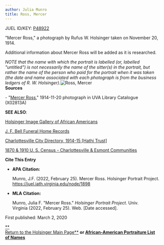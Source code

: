 ```yaml
---
author: Julia Munro
title: Ross, Mercer
---
```

JUEL ID/KEY: [P48922](http://juel.iath.virginia.edu/public_person?person=48922 "Ross, Mercer")

"Mercer Ross," a photograph by Rufus W. Holsinger taken on November 20, 1914.

Additional information about Mercer Ross will be added as it is researched.

_NOTE that the name with which the portrait is labelled (or, labelled "untitled") is not necessarily the name of the sitter(s) in the portrait, but rather the name of the person who paid for the portrait when it was taken (the date and name associated with each photograph is from the business ledgers of R. W. Holsinger)._![Ross, Mercer](https://iiif.lib.virginia.edu/iiif/uva-lib:1042784/full/778,561/0/default.jpg "Ross, Mercer")  
**Sources**

\- "[Mercer Ross](https://search.lib.virginia.edu/catalog/uva-lib:1042784#?c=0&m=0&s=0&cv=0&xywh=0%2C-45%2C4031%2C2989 "Ross, Mercer")," 1914-11-20 photograph in UVA Library Catalogue (X02813A) 

**SEE ALSO**:

[Holsinger Image Gallery of African Americans](http://rwholsingerphotos.org/images.php "Holsinger Image Gallery of African Americans")

[J. F. Bell Funeral Home Records](http://www2.vcdh.virginia.edu/afam/raceandplace/perl_scripts/funeral_search.html "J. F. Bell Funeral Home Database")

[Charlottesville City Directory, 1914-15 \[Hathi Trust\]](https://catalog.hathitrust.org/Record/101954103 "Charlottesville City Directory, 1914-15") 

[1870 & 1910 U. S. Census - Charlottesville & Esmont Communities](http://www2.vcdh.virginia.edu/afam/raceandplace/census/search_both.html "1870 & 1910 U. S. Census: Charlottesville and Esmont Communities")

**Cite This Entry**

*   **APA Citation:**
    
    Munro, J.F. (2022, February 25). Mercer Ross. Holsinger Portrait Project. https://juel.iath.virginia.edu/node/1898
    
*   **MLA Citation:**
    
    Munro, Julia F. "Mercer Ross." _Holsinger Portrait Project_. Univ. Virginia (2022, February 25). Web. \[Date accessed\].
    

  
First published: March 2, 2020  

[**  
Return to the Holsinger Main Page**](http://juel.iath.virginia.edu/node/980) **or [African-American Portraiture List of Names](http://juel.iath.virginia.edu/node/996)**